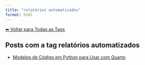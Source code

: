 ```yaml
---
title: "relatórios automatizados"
format: html
---
```


[⬅ Voltar para Todas as Tags](../tags.qmd)

## Posts com a tag **relatórios automatizados**

- [Modelos de Código em Python para Usar com Quarto](/posts/programacao/modelos-python-quarto.html)
